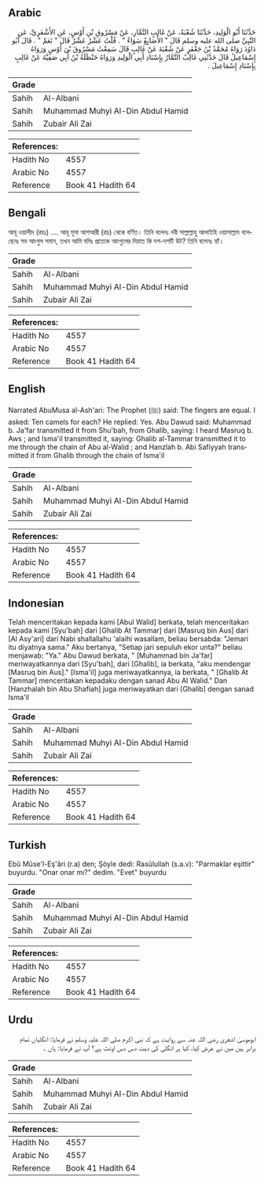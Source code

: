 ## Arabic


<div dir="rtl" lang="ar" style={{fontSize:'larger',backgroundColor:'#f8f9fa',padding:20}}>
حَدَّثَنَا أَبُو الْوَلِيدِ، حَدَّثَنَا شُعْبَةُ، عَنْ غَالِبٍ التَّمَّارِ، عَنْ مَسْرُوقِ بْنِ أَوْسٍ، عَنِ الأَشْعَرِيِّ، عَنِ النَّبِيِّ صلى الله عليه وسلم قَالَ ‏"‏ الأَصَابِعُ سَوَاءٌ ‏"‏ ‏.‏ قُلْتُ عَشْرٌ عَشْرٌ قَالَ ‏"‏ نَعَمْ ‏"‏ ‏.‏ قَالَ أَبُو دَاوُدَ رَوَاهُ مُحَمَّدُ بْنُ جَعْفَرٍ عَنْ شُعْبَةَ عَنْ غَالِبٍ قَالَ سَمِعْتُ مَسْرُوقَ بْنَ أَوْسٍ وَرَوَاهُ إِسْمَاعِيلُ قَالَ حَدَّثَنِي غَالِبٌ التَّمَّارُ بِإِسْنَادِ أَبِي الْوَلِيدِ وَرَوَاهُ حَنْظَلَةُ بْنُ أَبِي صَفِيَّةَ عَنْ غَالِبٍ بِإِسْنَادِ إِسْمَاعِيلَ ‏.‏
</div>
<div style={{backgroundColor:'#f8f9fa',padding:20, marginBottom: 10}}><table> <thead> <tr> <th>Grade</th> <th></th> </tr> </thead> <tbody> <tr><td>Sahih</td><td>Al-Albani</td></tr><tr><td>Sahih</td><td>Muhammad Muhyi Al-Din Abdul Hamid</td></tr><tr><td>Sahih</td><td>Zubair Ali Zai</td></tr></tbody></table><table> <thead> <tr> <th>References:</th> <th></th> </tr> </thead> <tbody><tr><td>Hadith No</td><td>4557</td></tr><tr><td>Arabic No</td><td>4557</td></tr><tr><td>Reference</td><td>Book 41 Hadith 64</td></tr></tbody></table></div>

## Bengali


<div dir="ltr" lang="bn" style={{fontSize:'larger',backgroundColor:'#f8f9fa',padding:20}}>
আবূ ওয়ালীদ (রহঃ) .... আবূ মূসা আশআরী (রাঃ) থেকে বর্ণিত। তিনি বলেনঃ নবী সাল্লাল্লাহু আলাইহি ওয়াসাল্লাম বলেছেনঃ সব আংগুল সমান, তখন আমি বলিঃ প্রত্যেক আংগুলের দিয়াত কি দশ-দশটি উট? তিনি বলেনঃ হ্যাঁ।
</div>
<div style={{backgroundColor:'#f8f9fa',padding:20, marginBottom: 10}}><table> <thead> <tr> <th>Grade</th> <th></th> </tr> </thead> <tbody> <tr><td>Sahih</td><td>Al-Albani</td></tr><tr><td>Sahih</td><td>Muhammad Muhyi Al-Din Abdul Hamid</td></tr><tr><td>Sahih</td><td>Zubair Ali Zai</td></tr></tbody></table><table> <thead> <tr> <th>References:</th> <th></th> </tr> </thead> <tbody><tr><td>Hadith No</td><td>4557</td></tr><tr><td>Arabic No</td><td>4557</td></tr><tr><td>Reference</td><td>Book 41 Hadith 64</td></tr></tbody></table></div>

## English


<div dir="ltr" lang="en" style={{fontSize:'larger',backgroundColor:'#f8f9fa',padding:20}}>
Narrated AbuMusa al-Ash'ari: The Prophet (ﷺ) said: The fingers are equal. I asked: Ten camels for each? He replied: Yes. Abu Dawud said: Muhammad b. Ja'far transmitted it from Shu'bah, from Ghalib, saying: I heard Masruq b. Aws ; and Isma'il transmitted it, saying: Ghalib al-Tammar transmitted it to me through the chain of Abu al-Walid ; and Hanzlah b. Abi Safiyyah transmitted it from Ghalib through the chain of Isma'il
</div>
<div style={{backgroundColor:'#f8f9fa',padding:20, marginBottom: 10}}><table> <thead> <tr> <th>Grade</th> <th></th> </tr> </thead> <tbody> <tr><td>Sahih</td><td>Al-Albani</td></tr><tr><td>Sahih</td><td>Muhammad Muhyi Al-Din Abdul Hamid</td></tr><tr><td>Sahih</td><td>Zubair Ali Zai</td></tr></tbody></table><table> <thead> <tr> <th>References:</th> <th></th> </tr> </thead> <tbody><tr><td>Hadith No</td><td>4557</td></tr><tr><td>Arabic No</td><td>4557</td></tr><tr><td>Reference</td><td>Book 41 Hadith 64</td></tr></tbody></table></div>

## Indonesian


<div dir="ltr" lang="id" style={{fontSize:'larger',backgroundColor:'#f8f9fa',padding:20}}>
Telah menceritakan kepada kami [Abul Walid] berkata, telah menceritakan kepada kami [Syu'bah] dari [Ghalib At Tammar] dari [Masruq bin Aus] dari [Al Asy'ari] dari Nabi shallallahu 'alaihi wasallam, beliau bersabda: "Jemari itu diyatnya sama." Aku bertanya, "Setiap jari sepuluh ekor unta?" beliau menjawab: "Ya." Abu Dawud berkata, " [Muhammad bin Ja'far] meriwayatkannya dari [Syu'bah], dari [Ghalib], ia berkata, "aku mendengar [Masruq bin Aus]." [Isma'il] juga meriwayatkannya, ia berkata, " [Ghalib At Tammar] menceritakan kepadaku dengan sanad Abu Al Walid." Dan [Hanzhalah bin Abu Shafiah] juga meriwayatkan dari [Ghalib] dengan sanad Isma'il
</div>
<div style={{backgroundColor:'#f8f9fa',padding:20, marginBottom: 10}}><table> <thead> <tr> <th>Grade</th> <th></th> </tr> </thead> <tbody> <tr><td>Sahih</td><td>Al-Albani</td></tr><tr><td>Sahih</td><td>Muhammad Muhyi Al-Din Abdul Hamid</td></tr><tr><td>Sahih</td><td>Zubair Ali Zai</td></tr></tbody></table><table> <thead> <tr> <th>References:</th> <th></th> </tr> </thead> <tbody><tr><td>Hadith No</td><td>4557</td></tr><tr><td>Arabic No</td><td>4557</td></tr><tr><td>Reference</td><td>Book 41 Hadith 64</td></tr></tbody></table></div>

## Turkish


<div dir="ltr" lang="tr" style={{fontSize:'larger',backgroundColor:'#f8f9fa',padding:20}}>
Ebû Mûse'l-Eş'âri (r.a) den; Şöyle dedi: Rasûlullah (s.a.v): "Parmaklar eşittir" buyurdu. "Onar onar mı?" dedim. "Evet" buyurdu
</div>
<div style={{backgroundColor:'#f8f9fa',padding:20, marginBottom: 10}}><table> <thead> <tr> <th>Grade</th> <th></th> </tr> </thead> <tbody> <tr><td>Sahih</td><td>Al-Albani</td></tr><tr><td>Sahih</td><td>Muhammad Muhyi Al-Din Abdul Hamid</td></tr><tr><td>Sahih</td><td>Zubair Ali Zai</td></tr></tbody></table><table> <thead> <tr> <th>References:</th> <th></th> </tr> </thead> <tbody><tr><td>Hadith No</td><td>4557</td></tr><tr><td>Arabic No</td><td>4557</td></tr><tr><td>Reference</td><td>Book 41 Hadith 64</td></tr></tbody></table></div>

## Urdu


<div dir="rtl" lang="ur" style={{fontSize:'larger',backgroundColor:'#f8f9fa',padding:20}}>
ابوموسیٰ اشعری رضی اللہ عنہ سے روایت ہے کہ نبی اکرم صلی اللہ علیہ وسلم نے فرمایا: انگلیاں تمام برابر ہیں میں نے عرض کیا، کیا ہر انگلی کی دیت دس دس اونٹ ہے؟ آپ نے فرمایا: ہاں ۔
</div>
<div style={{backgroundColor:'#f8f9fa',padding:20, marginBottom: 10}}><table> <thead> <tr> <th>Grade</th> <th></th> </tr> </thead> <tbody> <tr><td>Sahih</td><td>Al-Albani</td></tr><tr><td>Sahih</td><td>Muhammad Muhyi Al-Din Abdul Hamid</td></tr><tr><td>Sahih</td><td>Zubair Ali Zai</td></tr></tbody></table><table> <thead> <tr> <th>References:</th> <th></th> </tr> </thead> <tbody><tr><td>Hadith No</td><td>4557</td></tr><tr><td>Arabic No</td><td>4557</td></tr><tr><td>Reference</td><td>Book 41 Hadith 64</td></tr></tbody></table></div>